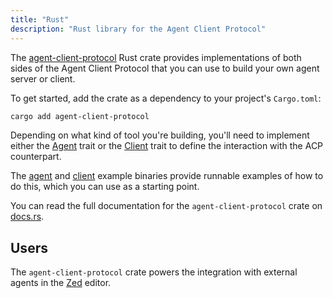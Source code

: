 ```yaml
---
title: "Rust"
description: "Rust library for the Agent Client Protocol"
---
```


The [agent-client-protocol](https://crates.io/crates/agent-client-protocol) Rust
crate provides implementations of both sides of the Agent Client Protocol that
you can use to build your own agent server or client.

To get started, add the crate as a dependency to your project's `Cargo.toml`:

```bash
cargo add agent-client-protocol
```

Depending on what kind of tool you're building, you'll need to implement either
the
[Agent](https://docs.rs/agent-client-protocol/latest/agent_client_protocol/trait.Agent.html)
trait or the
[Client](https://docs.rs/agent-client-protocol/latest/agent_client_protocol/trait.Client.html)
trait to define the interaction with the ACP counterpart.

The
[agent](https://github.com/agentclientprotocol/rust-sdk/blob/main/examples/agent.rs)
and
[client](https://github.com/agentclientprotocol/rust-sdk/blob/main/examples/client.rs)
example binaries provide runnable examples of how to do this, which you can use
as a starting point.

You can read the full documentation for the `agent-client-protocol` crate on
[docs.rs](https://docs.rs/agent-client-protocol/latest/agent_client_protocol/).

## Users

The `agent-client-protocol` crate powers the integration with external agents in
the [Zed](https://zed.dev) editor.
